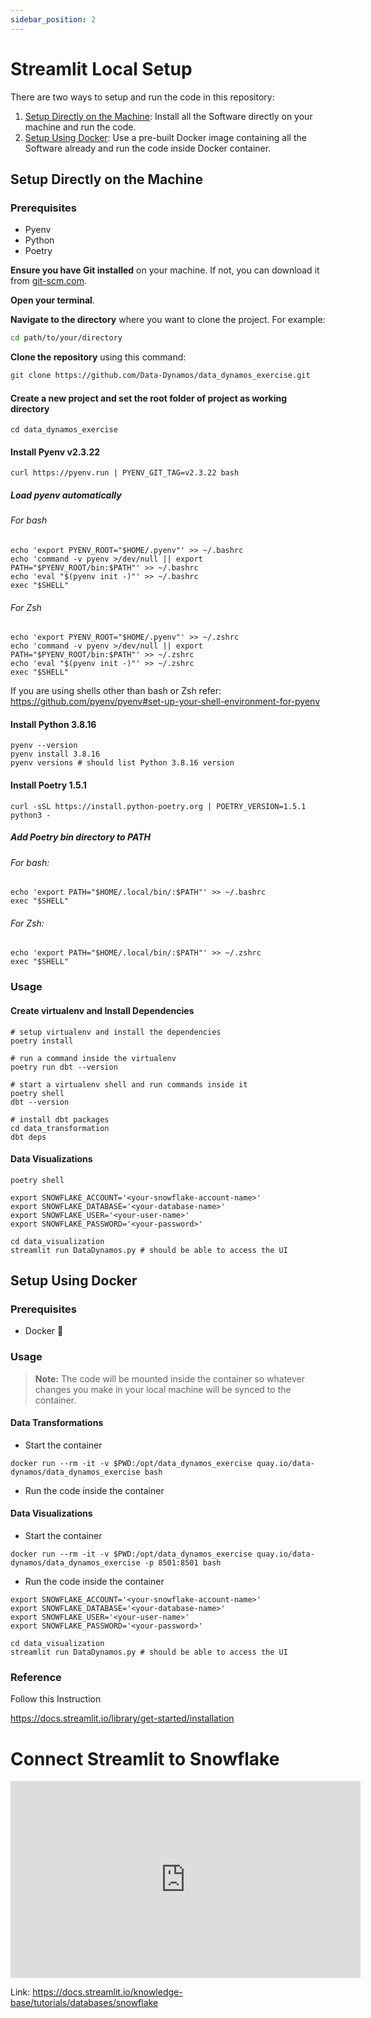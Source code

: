 ```yaml
---
sidebar_position: 2
---
```


# Streamlit Local Setup

There are two ways to setup and run the code in this repository:

1. [Setup Directly on the Machine](#setup-directly-on-the-machine): Install all the Software directly on your machine and run the code.
2. [Setup Using Docker](#setup-using-docker): Use a pre-built Docker image containing all the Software already and run the code inside Docker container.

## Setup Directly on the Machine

### Prerequisites

- Pyenv
- Python
- Poetry

**Ensure you have Git installed** on your machine. If not, you can download it from [git-scm.com](https://git-scm.com/).

**Open your terminal**.

**Navigate to the directory** where you want to clone the project. For example:
   ```bash
   cd path/to/your/directory
   ```

**Clone the repository** using this command:
   ```bash
   git clone https://github.com/Data-Dynamos/data_dynamos_exercise.git
   ```



#### Create a new project and set the root folder of project as working directory
```shell
cd data_dynamos_exercise
```

#### Install Pyenv v2.3.22

```shell
curl https://pyenv.run | PYENV_GIT_TAG=v2.3.22 bash
```

##### Load pyenv automatically

###### For bash

```shell
echo 'export PYENV_ROOT="$HOME/.pyenv"' >> ~/.bashrc
echo 'command -v pyenv >/dev/null || export PATH="$PYENV_ROOT/bin:$PATH"' >> ~/.bashrc
echo 'eval "$(pyenv init -)"' >> ~/.bashrc
exec "$SHELL"
```

###### For Zsh

```shell
echo 'export PYENV_ROOT="$HOME/.pyenv"' >> ~/.zshrc
echo 'command -v pyenv >/dev/null || export PATH="$PYENV_ROOT/bin:$PATH"' >> ~/.zshrc
echo 'eval "$(pyenv init -)"' >> ~/.zshrc
exec "$SHELL"
```

If you are using shells other than bash or Zsh refer: https://github.com/pyenv/pyenv#set-up-your-shell-environment-for-pyenv

#### Install Python 3.8.16

```shell
pyenv --version
pyenv install 3.8.16
pyenv versions # should list Python 3.8.16 version
```

#### Install Poetry 1.5.1

```shell
curl -sSL https://install.python-poetry.org | POETRY_VERSION=1.5.1 python3 -
```

##### Add Poetry bin directory to PATH

###### For bash:

```shell
echo 'export PATH="$HOME/.local/bin/:$PATH"' >> ~/.bashrc
exec "$SHELL"
```

###### For Zsh:

```shell
echo 'export PATH="$HOME/.local/bin/:$PATH"' >> ~/.zshrc
exec "$SHELL"
```

### Usage

#### Create virtualenv and Install Dependencies

```shell
# setup virtualenv and install the dependencies
poetry install

# run a command inside the virtualenv
poetry run dbt --version

# start a virtualenv shell and run commands inside it
poetry shell
dbt --version

# install dbt packages
cd data_transformation
dbt deps
```

#### Data Visualizations

```shell
poetry shell

export SNOWFLAKE_ACCOUNT='<your-snowflake-account-name>'
export SNOWFLAKE_DATABASE='<your-database-name>'
export SNOWFLAKE_USER='<your-user-name>'
export SNOWFLAKE_PASSWORD='<your-password>'

cd data_visualization
streamlit run DataDynamos.py # should be able to access the UI
```

## Setup Using Docker

### Prerequisites

- Docker 🐳

### Usage

> **Note:** The code will be mounted inside the container so whatever changes you make in your local machine will be synced to the container.

#### Data Transformations

- Start the container

```shell
docker run --rm -it -v $PWD:/opt/data_dynamos_exercise quay.io/data-dynamos/data_dynamos_exercise bash
```

- Run the code inside the container

#### Data Visualizations

- Start the container

```shell
docker run --rm -it -v $PWD:/opt/data_dynamos_exercise quay.io/data-dynamos/data_dynamos_exercise -p 8501:8501 bash
```

- Run the code inside the container

```shell
export SNOWFLAKE_ACCOUNT='<your-snowflake-account-name>'
export SNOWFLAKE_DATABASE='<your-database-name>'
export SNOWFLAKE_USER='<your-user-name>'
export SNOWFLAKE_PASSWORD='<your-password>'

cd data_visualization
streamlit run DataDynamos.py # should be able to access the UI
```

### Reference

Follow this Instruction

https://docs.streamlit.io/library/get-started/installation

# Connect Streamlit to Snowflake

<iframe width="560" height="315" src="https://www.youtube.com/embed/SgWxkAdjK78" title="YouTube video player" frameborder="0" allow="accelerometer; autoplay; clipboard-write; encrypted-media; gyroscope; picture-in-picture; web-share" allowfullscreen></iframe>

Link:
https://docs.streamlit.io/knowledge-base/tutorials/databases/snowflake